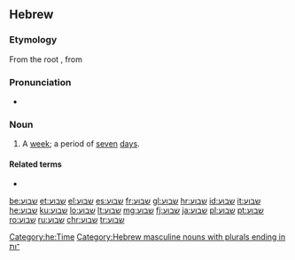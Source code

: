 ==Hebrew==

===Etymology===
From the root {{m|he|שׁ־ב־ע|tr=sh-v-`}}, from {{m|he|שבע||seven|tr=shéva}}

===Pronunciation===
* {{a|Modern Hebrew}} {{IPA|/ʃaˈvua(ʕ)/|lang=he}}

===Noun===
{{he-noun|wv=שָׁבוּעַ|tr=shavúa|g=m|dual=שבועיים|dualdwv=שְׁבוּעַיִם|pl=שָׁבוּעוֹת|cons=שְׁבוּעַ|plcons=שְׁבוּעוֹת}}

# A [[week]]; a period of [[seven]] [[day]]s.

====Related terms====
* {{l|he|שבע|gloss=seven|tr=shéva}}

[[Category:he:Time]]
[[Category:Hebrew masculine nouns with plurals ending in ־ות]]

[[be:שבוע]]
[[et:שבוע]]
[[el:שבוע]]
[[es:שבוע]]
[[fr:שבוע]]
[[gl:שבוע]]
[[hr:שבוע]]
[[id:שבוע]]
[[it:שבוע]]
[[he:שבוע]]
[[ku:שבוע]]
[[lo:שבוע]]
[[lt:שבוע]]
[[mg:שבוע]]
[[fj:שבוע]]
[[ja:שבוע]]
[[pl:שבוע]]
[[pt:שבוע]]
[[ro:שבוע]]
[[ru:שבוע]]
[[chr:שבוע]]
[[tr:שבוע]]